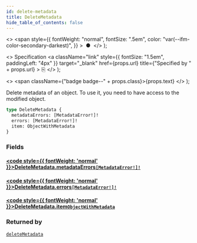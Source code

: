 ```yaml
---
id: delete-metadata
title: DeleteMetadata
hide_table_of_contents: false
---
```


  <>
    <span
      style={{
        fontWeight: "normal",
        fontSize: ".5em",
        color: "var(--ifm-color-secondary-darkest)",
      }}
    >
      &nbsp;●&nbsp;
    </span>
  </>
);

  <>
    Specification
    <a
      className="link"
      style={{ fontSize: "1.5em", paddingLeft: "4px" }}
      target="\_blank"
      href={props.url}
      title={"Specified by " + props.url}
    >
      ⎘
    </a>
  </>
);

  <>
    <span className={"badge badge--" + props.class}>{props.text}</span>
  </>
);

Delete metadata of an object. To use it, you need to have access to the modified object.

```graphql
type DeleteMetadata {
  metadataErrors: [MetadataError!]!
  errors: [MetadataError!]!
  item: ObjectWithMetadata
}
```

### Fields

#### [<code style={{ fontWeight: 'normal' }}>DeleteMetadata.<b>metadataErrors</b></code>](#)<Bullet />[`[MetadataError!]!`](../../../storefront/miscellaneous/objects/metadata-error) <Badge class="secondary" text="non-null"/> <Badge class="secondary" text="object"/>

>

#### [<code style={{ fontWeight: 'normal' }}>DeleteMetadata.<b>errors</b></code>](#)<Bullet />[`[MetadataError!]!`](../../../storefront/miscellaneous/objects/metadata-error) <Badge class="secondary" text="non-null"/> <Badge class="secondary" text="object"/>

>

#### [<code style={{ fontWeight: 'normal' }}>DeleteMetadata.<b>item</b></code>](#)<Bullet />[`ObjectWithMetadata`](../../../storefront/miscellaneous/interfaces/object-with-metadata) <Badge class="secondary" text="interface"/>

>

### Returned by

[`deleteMetadata`](../../../storefront/miscellaneous/mutations/delete-metadata) <Badge class="secondary" text="mutation"/>

